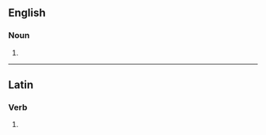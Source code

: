 ==English==

===Noun===
{{en-noun}}

# {{alternative spelling of|[[accuser]]}}

----

==Latin==

===Verb===
{{la-verb-form|accūsor}}

# {{conjugation of|accuso|accūsō|1|s|pres|pass|ind|lang=la}}